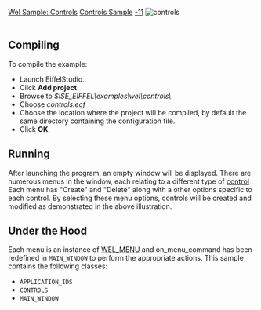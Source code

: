 [[Property:title|Wel Sample: Controls]]
[[Property:link_title|Controls Sample]]
[[Property:weight|-11]]
[[Image:controls|controls]]  <br/>
<br/>

==Compiling==

To compile the example: 
* Launch EiffelStudio. 
* Click '''Add project'''
* Browse to ''$ISE_EIFFEL\examples\wel\controls\''. 
* Choose ''controls.ecf''
* Choose the location where the project will be compiled, by default the same directory containing the configuration file. 
* Click '''OK'''. 

==Running==

After launching the program, an empty window will be displayed. There are numerous menus in the window, each relating to a different type of [[Controls|control]] . Each menu has "Create" and "Delete" along with a other options specific to each control. By selecting these menu options, controls will be created and modified as demonstrated in the above illustration. 

==Under the Hood==

Each menu is an instance of [[ref:libraries/wel/reference/wel_menu_chart|WEL_MENU]]  and on_menu_command has been redefined in <code>MAIN_WINDOW</code> to perform the appropriate actions. 
This sample contains the following classes: 
* <code>APPLICATION_IDS</code>
* <code>CONTROLS</code>
* <code>MAIN_WINDOW</code>

{{seealso| '''See Also''' <br/>
[[WEL_LIST_VIEW|WEL_LIST_VIEW]]  <br/>
[[ref:/libraries/wel/reference/wel_combo_box_chart|WEL_COMBO_BOX]]  <br/>
[[WEL_PUSH_BUTTON|WEL_PUSH_BUTTON]]  <br/>
[[ref:/libraries/wel/reference/wel_edit_chart|WEL_EDIT]]  <br/>
[[WEL_RADIO_BUTTON|WEL_RADIO_BUTTON]]  <br/>
[[WEL_PUSH_BUTTON|WEL_CHECK_BUTTON]]  <br/>
[[WEL_MULTIPLE_LINE_EDIT|WEL_MULTIPLE_LINE_EDIT]]  <br/>
[[WEL_SCROLL_BAR|WEL_SCROLL_BAR]]  }}








